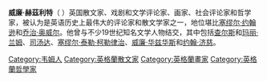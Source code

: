 '''威廉·赫茲利特'''（{{lang-en|William Hazlitt}}  {{bd|1778年|4月10日|1830年|9月18日}}）英国散文家、戏剧和文学评论家、画家、社会评论家和哲学家，被认为是英语历史上最伟大的评论家和散文学家之一，地位堪比[[塞缪尔·约翰逊|塞缪尔·约翰逊]]和[[乔治·奥威尔|乔治·奥威尔]]。他曾与不少19世纪知名文学人物结交，其中包括[[查尔斯·兰姆|查尔斯]]和[[玛丽·兰姆|玛丽·兰姆]]、[[司汤达|司汤达]]、[[塞缪尔·泰勒·柯勒律治|塞缪尔·泰勒·柯勒律治]]、[[威廉·华兹华斯|威廉·华兹华斯]]和[[约翰·济慈|约翰·济慈]]。

{{DEFAULTSORT:Hazlitt, William}}
[[Category:韦姆人|Category:韦姆人]]
[[Category:英格蘭散文家|Category:英格蘭散文家]]
[[Category:英格蘭畫家|Category:英格蘭畫家]]
[[Category:英格蘭哲學家|Category:英格蘭哲學家]]